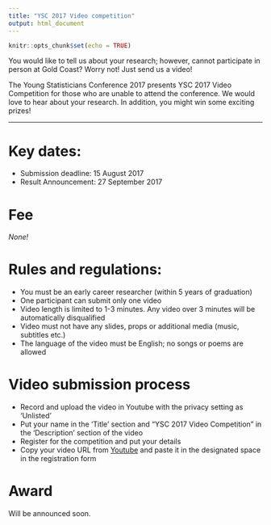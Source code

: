 ```yaml
---
title: "YSC 2017 Video competition"
output: html_document
---
```


```r
knitr::opts_chunk$set(echo = TRUE)
```

You would like to tell us about your research; however, cannot participate in person at Gold Coast? Worry not! Just send us a video!

The Young Statisticians Conference 2017 presents YSC 2017 Video Competition for those who are unable to attend the conference. We would love to hear about your research. In addition, you might win some exciting prizes!

***

# Key dates:

- Submission deadline: 15 August 2017
- Result Announcement: 27 September 2017

# Fee 

*None!* 

# Rules and regulations:

- You must be an early career researcher (within 5 years of graduation)
- One participant can submit only one video
- Video length is limited to 1-3 minutes. Any video over 3 minutes will be automatically disqualified
- Video must not have any slides, props or additional media (music, subtitles etc.)
- The language of the video must be English; no songs or poems are allowed

# Video submission process 

- Record and upload the video in Youtube with the privacy setting as ‘Unlisted’
- Put your name in the ‘Title’ section and “YSC 2017 Video Competition” in the ‘Description’ section of the video
- Register for the competition and put your details
- Copy your video URL from [Youtube](https://www.youtube.com/) and paste it in the designated space in the registration form

# Award

Will be announced soon.